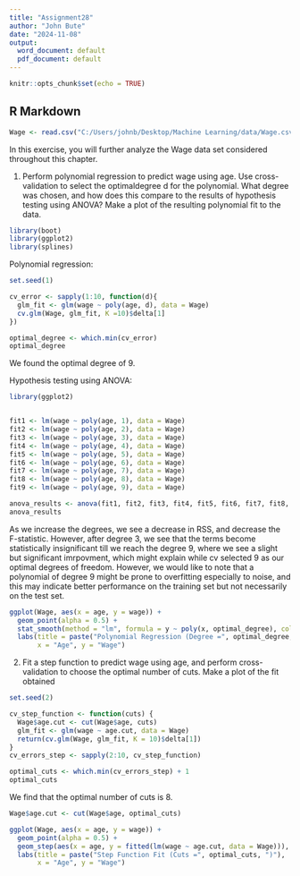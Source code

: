 ---
title: "Assignment28"
author: "John Bute"
date: "2024-11-08"
output:
  word_document: default
  pdf_document: default
---

```{r setup, include=FALSE}
knitr::opts_chunk$set(echo = TRUE)
```

## R Markdown

```{r}
Wage <- read.csv("C:/Users/johnb/Desktop/Machine Learning/data/Wage.csv")
```

In this exercise, you will further analyze the Wage data set considered throughout this chapter.


1. Perform polynomial regression to predict wage using age. Use cross-validation to select the optimaldegree d for the polynomial. What degree was chosen, and how does this compare to the results of hypothesis testing using ANOVA? Make a plot of the resulting polynomial fit to the data.


```{r}
library(boot)
library(ggplot2)
library(splines)


```

Polynomial regression:

```{r}

set.seed(1)

cv_error <- sapply(1:10, function(d){
  glm_fit <- glm(wage ~ poly(age, d), data = Wage)
  cv.glm(Wage, glm_fit, K =10)$delta[1]
})

optimal_degree <- which.min(cv_error)
optimal_degree

```
We found the optimal degree of 9.

Hypothesis testing using ANOVA:

```{r}
library(ggplot2)


fit1 <- lm(wage ~ poly(age, 1), data = Wage)
fit2 <- lm(wage ~ poly(age, 2), data = Wage)
fit3 <- lm(wage ~ poly(age, 3), data = Wage)
fit4 <- lm(wage ~ poly(age, 4), data = Wage)
fit5 <- lm(wage ~ poly(age, 5), data = Wage)
fit6 <- lm(wage ~ poly(age, 6), data = Wage)
fit7 <- lm(wage ~ poly(age, 7), data = Wage)
fit8 <- lm(wage ~ poly(age, 8), data = Wage)
fit9 <- lm(wage ~ poly(age, 9), data = Wage)

anova_results <- anova(fit1, fit2, fit3, fit4, fit5, fit6, fit7, fit8, fit9)
anova_results


```
As we increase the degrees, we see a decrease in RSS, and decrease the F-statistic. However, after degree 3, we see that the terms become statistically insignificant till we reach the degree 9, where we see a slight but significant imrpovment, which might explain while cv selected 9 as our optimal degrees of freedom. However, we would like to note that a polynomial of degree 9 might be prone to overfitting especially to noise, and this may indicate better performance on the training set but not necessarily on the test set.

```{r}

ggplot(Wage, aes(x = age, y = wage)) +
  geom_point(alpha = 0.5) +
  stat_smooth(method = "lm", formula = y ~ poly(x, optimal_degree), color = "blue") +
  labs(title = paste("Polynomial Regression (Degree =", optimal_degree, ")"),
       x = "Age", y = "Wage")

```

2. Fit a step function to predict wage using age, and perform cross-validation to choose the optimal
number of cuts. Make a plot of the fit obtained


```{r}
set.seed(2)

cv_step_function <- function(cuts) {
  Wage$age.cut <- cut(Wage$age, cuts)
  glm_fit <- glm(wage ~ age.cut, data = Wage)
  return(cv.glm(Wage, glm_fit, K = 10)$delta[1])
}
cv_errors_step <- sapply(2:10, cv_step_function)

optimal_cuts <- which.min(cv_errors_step) + 1
optimal_cuts

```
We find that the optimal number of cuts is 8.

```{r}
Wage$age.cut <- cut(Wage$age, optimal_cuts)

ggplot(Wage, aes(x = age, y = wage)) +
  geom_point(alpha = 0.5) +
  geom_step(aes(x = age, y = fitted(lm(wage ~ age.cut, data = Wage))), color = "red") +
  labs(title = paste("Step Function Fit (Cuts =", optimal_cuts, ")"),
       x = "Age", y = "Wage")


```
